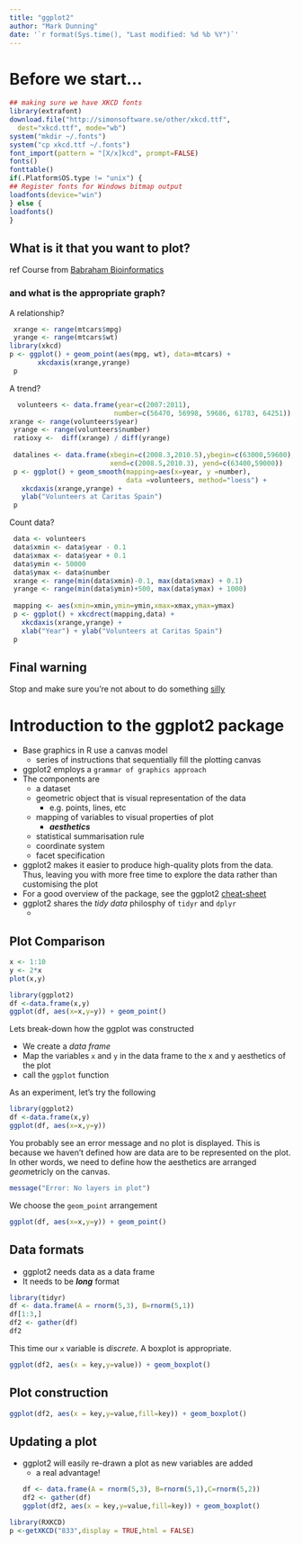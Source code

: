 ```yaml
---
title: "ggplot2"
author: "Mark Dunning"
date: '`r format(Sys.time(), "Last modified: %d %b %Y")`'
---
```




# Before we start...

```r
## making sure we have XKCD fonts
library(extrafont)
download.file("http://simonsoftware.se/other/xkcd.ttf",
  dest="xkcd.ttf", mode="wb")
system("mkdir ~/.fonts")
system("cp xkcd.ttf ~/.fonts")
font_import(pattern = "[X/x]kcd", prompt=FALSE)
fonts()
fonttable()
if(.Platform$OS.type != "unix") {
## Register fonts for Windows bitmap output
loadfonts(device="win")
} else {
loadfonts()
}
```


## What is it that you want to plot?

ref Course from [Babraham Bioinformatics](http://www.bioinformatics.babraham.ac.uk/training.html#figuredesign)

### and what is the appropriate graph?

A relationship?

```r
 xrange <- range(mtcars$mpg)
 yrange <- range(mtcars$wt)
library(xkcd)
p <- ggplot() + geom_point(aes(mpg, wt), data=mtcars) + 
       xkcdaxis(xrange,yrange)
 p

```

A trend?

```r
  volunteers <- data.frame(year=c(2007:2011), 
                          number=c(56470, 56998, 59686, 61783, 64251))
xrange <- range(volunteers$year)
 yrange <- range(volunteers$number)
 ratioxy <-  diff(xrange) / diff(yrange)
 
 datalines <- data.frame(xbegin=c(2008.3,2010.5),ybegin=c(63000,59600), 
                         xend=c(2008.5,2010.3), yend=c(63400,59000))
 p <- ggplot() + geom_smooth(mapping=aes(x=year, y =number), 
                             data =volunteers, method="loess") +
   xkcdaxis(xrange,yrange) +
   ylab("Volunteers at Caritas Spain") 
 p 
```

Count data?

```r
 data <- volunteers
 data$xmin <- data$year - 0.1
 data$xmax <- data$year + 0.1
 data$ymin <- 50000
 data$ymax <- data$number
 xrange <- range(min(data$xmin)-0.1, max(data$xmax) + 0.1)
 yrange <- range(min(data$ymin)+500, max(data$ymax) + 1000)
 
 mapping <- aes(xmin=xmin,ymin=ymin,xmax=xmax,ymax=ymax)
 p <- ggplot() + xkcdrect(mapping,data) + 
   xkcdaxis(xrange,yrange) +
   xlab("Year") + ylab("Volunteers at Caritas Spain")
 p
```

## Final warning

Stop and make sure you're not about to do something [silly](http://www.businessinsider.com/the-27-worst-charts-of-all-time-2013-6?op=1&IR=T)

# Introduction to the ggplot2 package

- Base graphics in R use a canvas model
    + series of instructions that sequentially fill the plotting canvas
    
- ggplot2 employs a `grammar of graphics approach`
- The components are
    + a dataset
    + geometric object that is visual representation of the data
        + e.g. points, lines, etc
    + mapping of variables to visual properties of plot
        + ***aesthetics***
    + statistical summarisation rule
    + coordinate system
    + facet specification
- ggplot2 makes it easier to produce high-quality plots from the data. Thus, leaving you with more free time to explore the data rather than customising the plot
- For a good overview of the package, see the ggplot2 [cheat-sheet](https://www.rstudio.com/wp-content/uploads/2015/03/ggplot2-cheatsheet.pdf)
- ggplot2 shares the *tidy data* philosphy of `tidyr` and `dplyr`
    + 

## Plot Comparison

```r
x <- 1:10
y <- 2*x
plot(x,y)
```

```r
library(ggplot2)
df <-data.frame(x,y)
ggplot(df, aes(x=x,y=y)) + geom_point()

```

Lets break-down how the ggplot was constructed

- We create a *data frame*
- Map the variables `x` and `y` in the data frame to the x and y aesthetics of the plot
- call the `ggplot` function

As an experiment, let's try the following
```r
library(ggplot2)
df <-data.frame(x,y)
ggplot(df, aes(x=x,y=y))

```

You probably see an error message and no plot is displayed. This is because we haven't defined how are data are to be represented on the plot. In other words, we need to define how the aesthetics are arranged *geom*etricly on the canvas.

```r
message("Error: No layers in plot")
```

We choose the `geom_point` arrangement

```r
ggplot(df, aes(x=x,y=y)) + geom_point()
```


## Data formats
 
- ggplot2 needs data as a data frame
- It needs to be ***long*** format

```r
library(tidyr)
df <- data.frame(A = rnorm(5,3), B=rnorm(5,1))
df[1:3,]
df2 <- gather(df)
df2
```

This time our `x` variable is *discrete*. A boxplot is appropriate. 

```r
ggplot(df2, aes(x = key,y=value)) + geom_boxplot()
```


## Plot construction

```r
ggplot(df2, aes(x = key,y=value,fill=key)) + geom_boxplot()
```

## Updating a plot

- ggplot2 will easily re-drawn a plot as new variables are added
    + a real advantage!
```r
df <- data.frame(A = rnorm(5,3), B=rnorm(5,1),C=rnorm(5,2))
df2 <- gather(df)
ggplot(df2, aes(x = key,y=value,fill=key)) + geom_boxplot()
```


```r
library(RXKCD)
p <-getXKCD("833",display = TRUE,html = FALSE)
```
